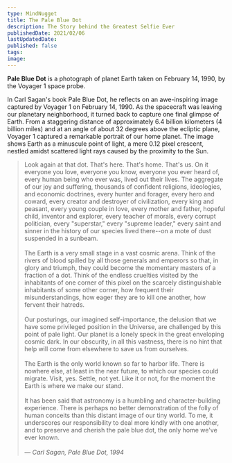 ```yaml
---
type: MindNugget
title: The Pale Blue Dot
description: The Story behind the Greatest Selfie Ever
publishedDate: 2021/02/06
lastUpdatedDate:
published: false
tags:
image:
---
```


**Pale Blue Dot** is a photograph of planet Earth taken on February 14, 1990, by the Voyager 1 space probe.

In Carl Sagan's book Pale Blue Dot, he reflects on an awe-inspiring image captured by Voyager 1 on February 14, 1990. As the spacecraft was leaving our planetary neighborhood, it turned back to capture one final glimpse of Earth. From a staggering distance of approximately 6.4 billion kilometers (4 billion miles) and at an angle of about 32 degrees above the ecliptic plane, Voyager 1 captured a remarkable portrait of our home planet. The image shows Earth as a minuscule point of light, a mere 0.12 pixel crescent, nestled amidst scattered light rays caused by the proximity to the Sun.

> Look again at that dot. That's here. That's home. That's us. On it everyone you love, everyone you know, everyone you ever heard of, every human being who ever was, lived out their lives. The aggregate of our joy and suffering, thousands of confident religions, ideologies, and economic doctrines, every hunter and forager, every hero and coward, every creator and destroyer of civilization, every king and peasant, every young couple in love, every mother and father, hopeful child, inventor and explorer, every teacher of morals, every corrupt politician, every "superstar," every "supreme leader," every saint and sinner in the history of our species lived there--on a mote of dust suspended in a sunbeam.\
> \
> The Earth is a very small stage in a vast cosmic arena. Think of the rivers of
> blood spilled by all those generals and emperors so that, in glory and triumph,
> they could become the momentary masters of a fraction of a dot. Think of the endless
> cruelties visited by the inhabitants of one corner of this pixel on the scarcely
> distinguishable inhabitants of some other corner, how frequent their misunderstandings,
> how eager they are to kill one another, how fervent their hatreds.\
> \
> Our posturings, our imagined self-importance, the delusion that we have some privileged position
> in the Universe, are challenged by this point of pale light. Our planet is a lonely
> speck in the great enveloping cosmic dark. In our obscurity, in all this vastness,
> there is no hint that help will come from elsewhere to save us from ourselves.\
> \
> The Earth is the only world known so far to harbor life. There is nowhere else,
> at least in the near future, to which our species could migrate. Visit, yes. Settle,
> not yet. Like it or not, for the moment the Earth is where we make our stand.\
> \
> It has been said that astronomy is a humbling and character-building experience.
> There is perhaps no better demonstration of the folly of human conceits than this
> distant image of our tiny world. To me, it underscores our responsibility to deal
> more kindly with one another, and to preserve and cherish the pale blue dot, the
> only home we've ever known.\
> \
> _— Carl Sagan, Pale Blue Dot, 1994_
